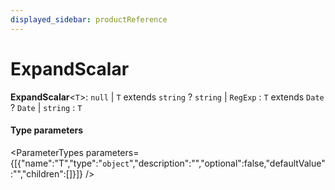 ```yaml
---
displayed_sidebar: productReference
---
```



# ExpandScalar

 **ExpandScalar**<`T`\>: ``null`` \| `T` extends `string` ? `string` \| `RegExp` : `T` extends `Date` ? `Date` \| `string` : `T`

#### Type parameters

<ParameterTypes parameters={[{"name":"T","type":"`object`","description":"","optional":false,"defaultValue":"","children":[]}]} />
